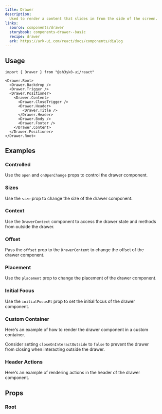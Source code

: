 ```yaml
---
title: Drawer
description:
  Used to render a content that slides in from the side of the screen.
links:
  source: components/drawer
  storybook: components-drawer--basic
  recipe: drawer
  ark: https://ark-ui.com/react/docs/components/dialog
---
```


<ExampleTabs name="drawer-basic" />

## Usage

```tsx
import { Drawer } from "@sh3yk0-ui/react"
```

```tsx
<Drawer.Root>
  <Drawer.Backdrop />
  <Drawer.Trigger />
  <Drawer.Positioner>
    <Drawer.Content>
      <Drawer.CloseTrigger />
      <Drawer.Header>
        <Drawer.Title />
      </Drawer.Header>
      <Drawer.Body />
      <Drawer.Footer />
    </Drawer.Content>
  </Drawer.Positioner>
</Drawer.Root>
```

## Examples

### Controlled

Use the `open` and `onOpenChange` props to control the drawer component.

<ExampleTabs name="drawer-controlled" />

### Sizes

Use the `size` prop to change the size of the drawer component.

<ExampleTabs name="drawer-with-sizes" />

### Context

Use the `DrawerContext` component to access the drawer state and methods from
outside the drawer.

<ExampleTabs name="drawer-with-context" />

### Offset

Pass the `offset` prop to the `DrawerContent` to change the offset of the drawer
component.

<ExampleTabs name="drawer-with-offset" />

### Placement

Use the `placement` prop to change the placement of the drawer component.

<ExampleTabs name="drawer-with-placement" />

### Initial Focus

Use the `initialFocusEl` prop to set the initial focus of the drawer component.

<ExampleTabs name="drawer-with-initial-focus" />

### Custom Container

Here's an example of how to render the drawer component in a custom container.

Consider setting `closeOnInteractOutside` to `false` to prevent the drawer from
closing when interacting outside the drawer.

<ExampleTabs name="drawer-with-custom-container" />

### Header Actions

Here's an example of rendering actions in the header of the drawer component.

<ExampleTabs name="drawer-with-header-actions" />

## Props

### Root

<PropTable component="Drawer" part="Root" />
